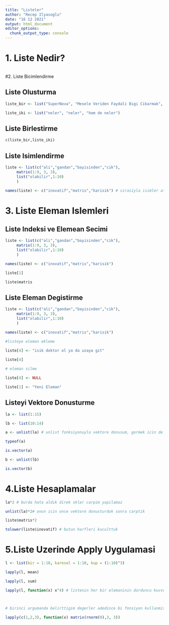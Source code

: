 ```yaml
---
title: "Listeler"
author: "Recep Ilyasoglu"
date: "16 12 2021"
output: html_document
editor_options: 
  chunk_output_type: console
---
```


# 1. Liste Nedir?

```r

```

#2. Liste Bicimlendirme

## Liste Olusturma

```r

liste_bir <- list("SuperNova", "Mesele Veriden Faydali Bigi Cikarmak", 1:10, 57, 1025.99)

liste_iki <- list("neler", "neler", "hem de neler")


```

## Liste Birlestirme

```r

c(liste_bir,liste_iki)

```

## Liste Isimlendirme

```r

liste <- list(c("ali","gandan","bayisinden","cik"),
     matrix(1:9, 3, 3), 
     list("olabilir",1:10)
     )

names(liste) <- c("inovatif","matris","karisik") # sirasiyla isimler atadik

```

# 3. Liste Eleman Islemleri

## Liste Indeksi ve Elemean Secimi

```r

liste <- list(c("ali","gandan","bayisinden","cik"),
     matrix(1:9, 3, 3), 
     list("olabilir",1:10)
     )

names(liste) <- c("inovatif","matris","karisik")

liste[1]

liste$matris


```

## Liste Eleman Degistirme

```r

liste <- list(c("ali","gandan","bayisinden","cik"),
     matrix(1:9, 3, 3), 
     list("olabilir",1:10)
     )

names(liste) <- c("inovatif","matris","karisik")

#listeye eleman ekleme

liste[4] <- "isik doktor ol ya da uzaya git"
 
liste[4]

# eleman silme

liste[4] <- NULL

liste[1] <- "Yeni Eleman"


```

## Listeyi Vektore Donusturme

```r

la <- list(1:15)

lb <- list(10:14)

a <- unlist(la) # unlist fonksiyonuyla vektore donusum, gormek icin de a ya atadık

typeof(a)

is.vector(a)

b <- unlist(lb)

is.vector(b)

```

# 4.Liste Hesaplamalar
 
```r

la*2 # burda hata aldık direk skler carpim yapilamaz

unlist(la)*2# onun icin once vektore donusturduk sonra carptik

liste$matris*2

tolower(liste$inovatif) # butun harfleri kuculttuk

```

# 5.Liste Uzerinde Apply Uygulamasi

```r


l <- list(bir = 1:10, karesel = 1:10, kup = (1:10)^3)

lapply(l, mean)

lapply(l, sum)

lapply(l, function(x) x^4) # listenin her bir elemaninin dorduncu kuvveti alindi



# birinci argumanda belirttigim degerler adedince bi fonsiyon kullanmis olduk

lapply(c(1,2,3), function(x) matrix(rnorm(9),3, 3))


```
